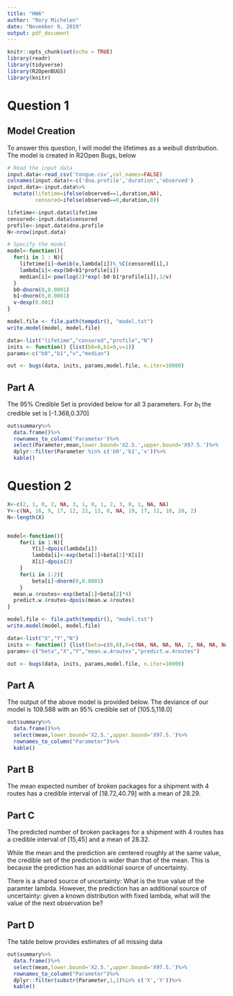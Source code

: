 ---
title: "HW6"
author: "Rory Michelen"
date: "November 9, 2019"
output: pdf_document
---

```{r setup, include=FALSE}
knitr::opts_chunk$set(echo = TRUE)
library(readr)
library(tidyverse)
library(R2OpenBUGS)
library(knitr)
```

# Question 1
## Model Creation

To answer this question, I will model the lifetimes as a weibull distribution. The model is created in R2Open Bugs, below
```{r,message=FALSE}
# Read the input data
input.data<-read_csv('tongue.csv',col_names=FALSE)
colnames(input.data)<-c('dna.profile','duration','observed')
input.data<-input.data%>%
  mutate(lifetime=ifelse(observed==1,duration,NA),
         censored=ifelse(observed==0,duration,0))

lifetime<-input.data$lifetime
censored<-input.data$censored
profile<-input.data$dna.profile
N<-nrow(input.data)

# Specify the model
model<-function(){
  for(i in 1 : N){
    lifetime[i]~dweib(v,lambda[i])%_%C(censored[i],)
    lambda[i]<-exp(b0+b1*profile[i])
    median[i]<-pow(log(2)*exp(-b0-b1*profile[i]),1/v)
  }
  b0~dnorm(0,0.0001)
  b1~dnorm(0,0.0001)
  v~dexp(0.001)
}

model.file <- file.path(tempdir(), "model.txt") 
write.model(model, model.file)

data<-list("lifetime","censored","profile","N")
inits <- function() {list(b0=0,b1=0,v=1)}
params<-c("b0","b1","v","median")

out <- bugs(data, inits, params,model.file, n.iter=10000)
```


## Part A

The 95% Credible Set is provided below for all 3 parameters. For $b_1$ the credible set is [-1.368,0.370]

```{r}
out$summary%>%
  data.frame()%>%
  rownames_to_column('Parameter')%>%
  select(Parameter,mean,lower.bound='X2.5.',upper.bound='X97.5.')%>%
  dplyr::filter(Parameter %in% c('b0','b1','v'))%>%
  kable()
```


# Question 2

```{r}
X<-c(2, 1, 0, 2, NA, 3, 1, 0, 1, 2, 3, 0, 1, NA, NA)
Y<-c(NA, 16, 9, 17, 12, 22, 13, 8, NA, 19, 17, 11, 10, 20, 2)
N<-length(X)


model<-function(){
	for(i in 1:N){
		Y[i]~dpois(lambda[i])
		lambda[i]<-exp(beta[1]+beta[2]*X[i])
		X[i]~dpois(2)
	}
	for(i in 1:2){
		beta[i]~dnorm(0,0.0001)
	}
  mean.w.4routes<-exp(beta[1]+beta[2]*4)
  predict.w.4routes~dpois(mean.w.4routes)
}

model.file <- file.path(tempdir(), "model.txt") 
write.model(model, model.file)

data<-list("X","Y","N")
inits <- function() {list(beta=c(0,0),X=c(NA, NA, NA, NA, 2, NA, NA, NA, NA, NA, NA, NA, NA, 2, 2))}
params<-c("beta","X","Y","mean.w.4routes","predict.w.4routes")

out <- bugs(data, inits, params,model.file, n.iter=10000)


```
## Part A
The output of the above model is provided below. The deviance of our model is 109.588 with an 95% credible set of [105.5,118.0]
```{r}
out$summary%>%
  data.frame()%>%
  select(mean,lower.bound='X2.5.',upper.bound='X97.5.')%>%
  rownames_to_column("Parameter")%>%
  kable()
```

## Part B
The mean expected number of broken packages for a shipment with 4 routes has a credible interval of [18.72,40.79] with a mean of 28.29.

## Part C
The predicted number of broken packages for a shipment with 4 routes has a credible interval of [15,45] and a mean of 28.32.  

While the mean and the prediction are centered roughly at the same value, the credible set of the prediction is wider than that of the mean. This is because the prediction has an additional source of uncertainty. 

There is a shared source of uncertainty: What is the true value of the paramter lambda. However, the prediction has an additional source of uncertainty: given a known distribution with fixed lambda, what will the value of the next observation be?

## Part D

The table below provides estimates of all missing data

```{r}
out$summary%>%
  data.frame()%>%
  select(mean,lower.bound='X2.5.',upper.bound='X97.5.')%>%
  rownames_to_column("Parameter")%>%
  dplyr::filter(substr(Parameter,1,1)%in% c('X','Y'))%>%
  kable()
```







